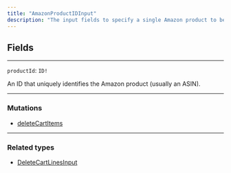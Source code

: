 ```yaml
---
title: "AmazonProductIDInput"
description: "The input fields to specify a single Amazon product to be removed from the cart."
---
```


## Fields

---

`productId`: `ID!`

An ID that uniquely identifies the Amazon product (usually an ASIN).

---

### Mutations

* [deleteCartItems](/reference/deletecartitems)

---

### Related types

* [DeleteCartLinesInput](/reference/deletecartlinesinput)